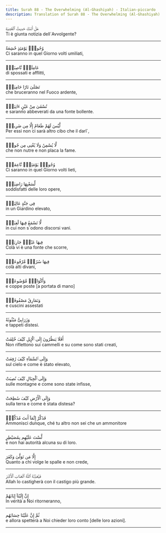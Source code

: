 ```yaml
---
title: Surah 88 - The Overwhelming (Al-Ghashiyah) - Italian-piccardo
description: Translation of Surah 88 - The Overwhelming (Al-Ghashiyah) in Italian-piccardo
---
```





<Aside type="quran" title="1">
هَلْ أَتَىٰكَ حَدِيثُ ٱلْغَٰشِيَةِ
</Aside>

<Aside type="reference" title="1">
Ti è giunta notizia dell´Avvolgente?
</Aside>

---

<Aside type="quran" title="2">
وُجُوهٌۭ يَوْمَئِذٍ خَٰشِعَةٌ
</Aside>

<Aside type="reference" title="2">
Ci saranno in quel Giorno volti umiliati,
</Aside>

---

<Aside type="quran" title="3">
عَامِلَةٌۭ نَّاصِبَةٌۭ
</Aside>

<Aside type="reference" title="3">
di spossati e afflitti,
</Aside>

---

<Aside type="quran" title="4">
تَصْلَىٰ نَارًا حَامِيَةًۭ
</Aside>

<Aside type="reference" title="4">
che bruceranno nel Fuoco ardente,
</Aside>

---

<Aside type="quran" title="5">
تُسْقَىٰ مِنْ عَيْنٍ ءَانِيَةٍۢ
</Aside>

<Aside type="reference" title="5">
e saranno abbeverati da una fonte bollente.
</Aside>

---

<Aside type="quran" title="6">
لَّيْسَ لَهُمْ طَعَامٌ إِلَّا مِن ضَرِيعٍۢ
</Aside>

<Aside type="reference" title="6">
Per essi non ci sarà altro cibo che il darî´,
</Aside>

---

<Aside type="quran" title="7">
لَّا يُسْمِنُ وَلَا يُغْنِى مِن جُوعٍۢ
</Aside>

<Aside type="reference" title="7">
che non nutre e non placa la fame.
</Aside>

---

<Aside type="quran" title="8">
وُجُوهٌۭ يَوْمَئِذٍۢ نَّاعِمَةٌۭ
</Aside>

<Aside type="reference" title="8">
Ci saranno in quel Giorno volti lieti,
</Aside>

---

<Aside type="quran" title="9">
لِّسَعْيِهَا رَاضِيَةٌۭ
</Aside>

<Aside type="reference" title="9">
soddisfatti delle loro opere,
</Aside>

---

<Aside type="quran" title="10">
فِى جَنَّةٍ عَالِيَةٍۢ
</Aside>

<Aside type="reference" title="10">
in un Giardino elevato,
</Aside>

---

<Aside type="quran" title="11">
لَّا تَسْمَعُ فِيهَا لَٰغِيَةًۭ
</Aside>

<Aside type="reference" title="11">
in cui non s´odono discorsi vani.
</Aside>

---

<Aside type="quran" title="12">
فِيهَا عَيْنٌۭ جَارِيَةٌۭ
</Aside>

<Aside type="reference" title="12">
Colà vi è una fonte che scorre,
</Aside>

---

<Aside type="quran" title="13">
فِيهَا سُرُرٌۭ مَّرْفُوعَةٌۭ
</Aside>

<Aside type="reference" title="13">
colà alti divani,
</Aside>

---

<Aside type="quran" title="14">
وَأَكْوَابٌۭ مَّوْضُوعَةٌۭ
</Aside>

<Aside type="reference" title="14">
e coppe poste [a portata di mano]
</Aside>

---

<Aside type="quran" title="15">
وَنَمَارِقُ مَصْفُوفَةٌۭ
</Aside>

<Aside type="reference" title="15">
e cuscini assestati
</Aside>

---

<Aside type="quran" title="16">
وَزَرَابِىُّ مَبْثُوثَةٌ
</Aside>

<Aside type="reference" title="16">
e tappeti distesi.
</Aside>

---

<Aside type="quran" title="17">
أَفَلَا يَنظُرُونَ إِلَى ٱلْإِبِلِ كَيْفَ خُلِقَتْ
</Aside>

<Aside type="reference" title="17">
Non riflettono sui cammelli e su come sono stati creati,
</Aside>

---

<Aside type="quran" title="18">
وَإِلَى ٱلسَّمَآءِ كَيْفَ رُفِعَتْ
</Aside>

<Aside type="reference" title="18">
sul cielo e come è stato elevato,
</Aside>

---

<Aside type="quran" title="19">
وَإِلَى ٱلْجِبَالِ كَيْفَ نُصِبَتْ
</Aside>

<Aside type="reference" title="19">
sulle montagne e come sono state infisse,
</Aside>

---

<Aside type="quran" title="20">
وَإِلَى ٱلْأَرْضِ كَيْفَ سُطِحَتْ
</Aside>

<Aside type="reference" title="20">
sulla terra e come è stata distesa?
</Aside>

---

<Aside type="quran" title="21">
فَذَكِّرْ إِنَّمَآ أَنتَ مُذَكِّرٌۭ
</Aside>

<Aside type="reference" title="21">
Ammonisci dunque, ché tu altro non sei che un ammonitore
</Aside>

---

<Aside type="quran" title="22">
لَّسْتَ عَلَيْهِم بِمُصَيْطِرٍ
</Aside>

<Aside type="reference" title="22">
e non hai autorità alcuna su di loro.
</Aside>

---

<Aside type="quran" title="23">
إِلَّا مَن تَوَلَّىٰ وَكَفَرَ
</Aside>

<Aside type="reference" title="23">
Quanto a chi volge le spalle e non crede,
</Aside>

---

<Aside type="quran" title="24">
فَيُعَذِّبُهُ ٱللَّهُ ٱلْعَذَابَ ٱلْأَكْبَرَ
</Aside>

<Aside type="reference" title="24">
Allah lo castigherà con il castigo più grande.
</Aside>

---

<Aside type="quran" title="25">
إِنَّ إِلَيْنَآ إِيَابَهُمْ
</Aside>

<Aside type="reference" title="25">
In verità a Noi ritorneranno,
</Aside>

---

<Aside type="quran" title="26">
ثُمَّ إِنَّ عَلَيْنَا حِسَابَهُم
</Aside>

<Aside type="reference" title="26">
e allora spetterà a Noi chieder loro conto [delle loro azioni].
</Aside>

---
